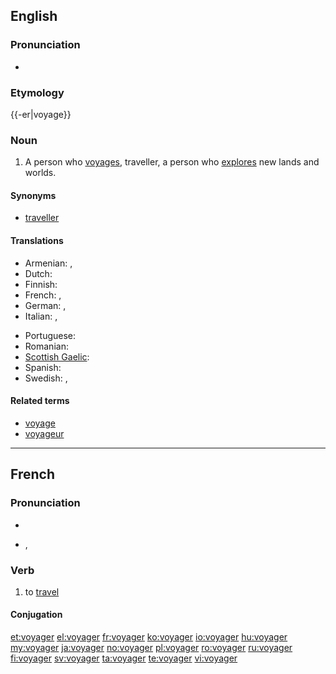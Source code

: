 ==English==
{{wikipedia|dab=voyager}}

===Pronunciation===
* {{audio|en-us-voyager.ogg|Audio (US)}}

===Etymology===
{{-er|voyage}}

===Noun===
{{en-noun}}

# A person who [[voyage]]s, traveller, a person who [[explore]]s new lands and worlds.

====Synonyms====
* [[traveller]]

====Translations====
{{trans-top|a person who voyages}}
* Armenian: {{t-|hy|ճանապարհորդ|tr=č̣anaparhord}}, {{t-|hy|ուղևոր|tr=uġevor}}
* Dutch: {{t+|nl|reiziger|m}}
* Finnish: {{t-|fi|matkaaja}}
* French: {{t+|fr|voyageur|m}}, {{t+|fr|voyageuse|f}}
* German: {{t+|de|Reisender|m}}, {{t+|de|Reisende|f}}
* Italian: {{t+|it|viaggiatore|m}}, {{t-|it|viaggiatrice|f}}
{{trans-mid}}
* Portuguese: {{t+|pt|viajante|n}}
* Romanian: {{t-|ro|voiajor}}
* [[Scottish Gaelic]]: {{t-|gd|taistealaiche|m|xs=Scottish Gaelic}}
* Spanish: {{t-|es|viajero}}
* Swedish: {{t|sv|resenär}}, {{t|sv|upptäcksresande}}
{{trans-bottom}}

====Related terms====
* [[voyage]]
* [[voyageur]]

----

==French==

===Pronunciation===
* {{audio|Fr-voyager.ogg|audio}}
* {{IPA|/vwa.ja.ʒe/|lang=fr}}, {{SAMPA|/vwa.ja.Ze/}}

===Verb===
{{fr-verb}}

# to [[travel]]

====Conjugation====
{{fr-conj-ger|voya|avoir}}

[[et:voyager]]
[[el:voyager]]
[[fr:voyager]]
[[ko:voyager]]
[[io:voyager]]
[[hu:voyager]]
[[my:voyager]]
[[ja:voyager]]
[[no:voyager]]
[[pl:voyager]]
[[ro:voyager]]
[[ru:voyager]]
[[fi:voyager]]
[[sv:voyager]]
[[ta:voyager]]
[[te:voyager]]
[[vi:voyager]]